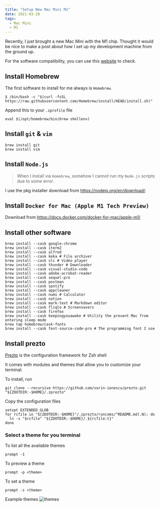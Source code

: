 ```yaml
---
title: "Setup New Mac Mini M1"
date: 2021-03-28
tags:
  - Mac Mini
  - M1
---
```


Recently, I just brought a new Mac Mini with the M1 chip. Thought it would be nice to make a post about how I set up my development machine from the ground up.

For the software compatibility, you can use this [website](https://isapplesiliconready.com/) to check.

## Install Homebrew

The first software to install for me always is `Homebrew`.

```shell
$ /bin/bash -c "$(curl -fsSL https://raw.githubusercontent.com/Homebrew/install/HEAD/install.sh)"
```

Append this to your `.zprofile` file

```shell
eval $(/opt/homebrew/bin/brew shellenv)
```

## Install `git` & `vim`

```shell
brew install git
brew install vim
```

## Install `Node.js`

> When I install via `Homebrew`, somehow I cannot run my `Node.js` scripts due to some error.

I use the pkg installer download from https://nodejs.org/en/download/.

## Install `Docker for Mac (Apple M1 Tech Preview)`

Download from https://docs.docker.com/docker-for-mac/apple-m1/

## Install other software

```shell
brew install --cask google-chrome
brew install --cask iterm2
brew install --cask alfred
brew install --cask keka # File archiver
brew install --cask vlc # Video player
brew install --cask thunder # Downloader
brew install --cask visual-studio-code
brew install --cask adobe-acrobat-reader
brew install --cask sequel-pro
brew install --cask postman
brew install --cask spotify
brew install --cask appcleaner
brew install --cask numi # Calculator
brew install --cask notion
brew install --cask mark-text # Markdown editor
brew install --cask fliqlo # Screensavers
brew install --cask firefox
brew install --cask keepingyouawake # Utility the prevent Mac from entering sleep mode
brew tap homebrew/cask-fonts
brew install --cask font-source-code-pro # The programming font I use
```

## Install prezto

[Prezto](https://github.com/sorin-ionescu/prezto) is the configuration framework for Zsh shell

It comes with modules and themes that allow you to customize your terminal.

To install, run

```shell
git clone --recursive https://github.com/sorin-ionescu/prezto.git "${ZDOTDIR:-$HOME}/.zprezto"
```

Copy the configuration files

```shell
setopt EXTENDED_GLOB
for rcfile in "${ZDOTDIR:-$HOME}"/.zprezto/runcoms/^README.md(.N); do
  ln -s "$rcfile" "${ZDOTDIR:-$HOME}/.${rcfile:t}"
done
```

### Select a theme for you terminal

To list all the available themes

```shell
prompt -1
```

To preview a theme

```shell
prompt -p <theme>
```

To set a theme

```shell
prompt -s <theme>
```

Example themes
![themes](./themes.png)
